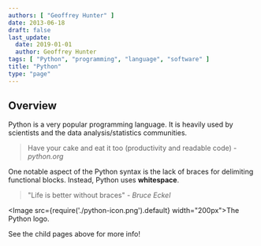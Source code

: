 ```yaml
---
authors: [ "Geoffrey Hunter" ]
date: 2013-06-18
draft: false
last_update:
  date: 2019-01-01
  author: Geoffrey Hunter
tags: [ "Python", "programming", "language", "software" ]
title: "Python"
type: "page"
---
```


## Overview

Python is a very popular programming language. It is heavily used by scientists and the data analysis/statistics communities.
 
> Have your cake and eat it too (productivity and readable code) - _python.org_

One notable aspect of the Python syntax is the lack of braces for delimiting functional blocks. Instead, Python uses **whitespace**.

> "Life is better without braces" - _Bruce Eckel_

<Image src={require('./python-icon.png').default} width="200px">The Python logo.</Image>

See the child pages above for more info!